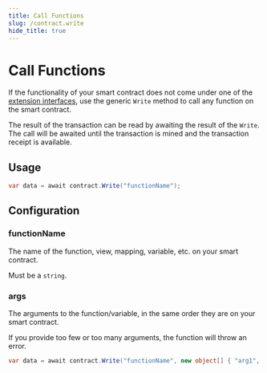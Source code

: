 ```yaml
---
title: Call Functions
slug: /contract.write
hide_title: true
---
```


# Call Functions

If the functionality of your smart contract does not come under one of the [extension interfaces](/typescript/extensions#extensions),
use the generic `Write` method to call any function on the smart contract.

The result of the transaction can be read by awaiting the result of the `Write`.
The call will be awaited until the transaction is mined and the transaction receipt is available.

## Usage

```csharp
var data = await contract.Write("functionName");
```

## Configuration

### functionName

The name of the function, view, mapping, variable, etc. on your smart contract.

Must be a `string`.

### args

The arguments to the function/variable, in the same order they are on your smart contract.

If you provide too few or too many arguments, the function will throw an error.

```csharp
var data = await contract.Write("functionName", new object[] { "arg1", "arg2" });
```
